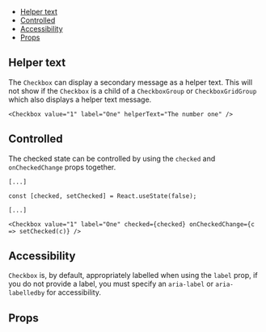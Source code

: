 
<Meta of={Stories} />

<DocsHeader
  componentName="Checkbox"
  figmaLink="https://www.figma.com/design/4FFYTLWJ2hQpj36JplQQUw/UW-Web-UI?node-id=910-9379"
  stories={Stories}
/>

<Canvas of={Stories.Workshop} sourceState="none" />

- [Helper text](#helper-text)
- [Controlled](#controlled)
- [Accessibility](#accessibility)
- [Props](#props)

## Helper text

The `Checkbox` can display a secondary message as a helper text. This will not
show if the `Checkbox` is a child of a `CheckboxGroup` or `CheckboxGridGroup`
which also displays a helper text message.

```tsx
<Checkbox value="1" label="One" helperText="The number one" />
```

## Controlled

The checked state can be controlled by using the `checked` and `onCheckedChange` props together.

```tsx
[...]

const [checked, setChecked] = React.useState(false);

[...]

<Checkbox value="1" label="One" checked={checked} onCheckedChange={c => setChecked(c)} />
```

## Accessibility

`Checkbox` is, by default, appropriately labelled when using
the `label` prop, if you do not provide a label, you must specify an
`aria-label` or `aria-labelledby` for accessibility.

## Props

<ArgTypes of={Stories} />
